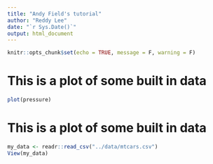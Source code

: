 ```yaml
---
title: "Andy Field's tutorial"
author: "Reddy Lee"
date: "`r Sys.Date()`"
output: html_document
---
```


```r
knitr::opts_chunk$set(echo = TRUE, message = F, warning = F)
```

# This is a plot of some built in data

```r
plot(pressure)
```

# This is a plot of some built in data

```r
my_data <- readr::read_csv("../data/mtcars.csv")
View(my_data)
```

